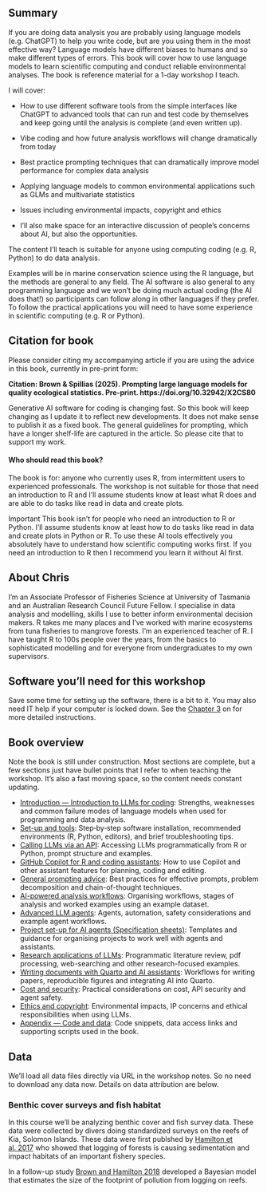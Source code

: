 ## Summary

If you are doing data analysis you are probably using language models (e.g. ChatGPT) to help you write code, but are you using them in the most effective way? Language models have different biases to humans and so make different types of errors. This book will cover how to use language models to learn scientific computing and conduct reliable environmental analyses. The book is reference material for a 1-day workshop I teach. 

I will cover:

- How to use different software tools from the simple interfaces like ChatGPT to advanced tools that can run and test code by themselves and keep going until the analysis is complete (and even written up).

- Vibe coding and how future analysis workflows will change dramatically from today
- Best practice prompting techniques that can dramatically improve model performance for complex data analysis
- Applying language models to common environmental applications such as GLMs and multivariate statistics
-  Issues including environmental impacts, copyright and ethics
-  I’ll also make space for an interactive discussion of people’s concerns about AI, but also the opportunities. 

The content I’ll teach is suitable for anyone using computing coding (e.g. R, Python) to do data analysis.  

Examples will be in marine conservation science using the R language, but the methods are general to any field. The AI software is also general to any programming language and we won’t be doing much actual coding (the AI does that!) so participants can follow along in other languages if they prefer. 
To follow the practical applications you will need to have some experience in scientific computing (e.g. R or Python). 

## Citation for book

Please consider citing my accompanying article if you are using the advice in this book, currently in pre-print form:

**Citation: Brown & Spillias (2025). Prompting large language models for quality ecological statistics. Pre-print. https://doi.org/10.32942/X2CS80**

Generative AI software for coding is changing fast. So this book will keep changing as I update it to reflect new developments. It does not make sense to publish it as a fixed book. The general guidelines for prompting, which have a longer shelf-life are captured in the article. So please cite that to support my work. 

#### Who should read this book?  

The book is for: anyone who currently uses R, from intermittent users to 
experienced professionals. The workshop is not suitable for those that need an introduction to R and I'll assume students know at least what R does and are able to do tasks like read in data and create plots.

Important This book isn’t for people who need an introduction to R or Python. I’ll assume students know at least how to do tasks like read in data and create plots in Python or R. To use these AI tools effectively you absolutely have to understand how scientific computing works first. If you need an introduction to R then I recommend you learn it without AI first. 

## About Chris 

I'm an Associate Professor of Fisheries Science at University of Tasmania and an Australian Research Council Future Fellow. I specialise in data analysis and modelling, skills I use to better inform environmental decision makers. R takes me many places and I've worked with marine ecosystems from tuna fisheries to mangrove forests. I'm an experienced teacher of R. I have taught R to 100s people over the years, from the basics to sophisticated modelling and for everyone from undergraduates to my own supervisors.

## Software you'll need for this workshop

Save some time for setting up the software, there is a bit to it. You may also need IT help if your computer is locked down. See the [Chapter 3](03-set-up.qmd) on for more detailed instructions. 

## Book overview 

Note the book is still under construction. Most sections are complete, but a few sections just have bullet points that I refer to when teaching the workshop. It's also a fast moving space, so the content needs constant updating. 

- [Introduction — Introduction to LLMs for coding](02-introduction.qmd): Strengths, weaknesses and common failure modes of language models when used for programming and data analysis.
- [Set-up and tools](03-set-up.qmd): Step‑by‑step software installation, recommended environments (R, Python, editors), and brief troubleshooting tips.
- [Calling LLMs via an API](04-llm-from-api.qmd): Accessing LLMs programmatically from R or Python, prompt structure and examples.
- [GitHub Copilot for R and coding assistants](05-github-copilot.qmd): How to use Copilot and other assistant features for planning, coding and editing.
- [General prompting advice](06-general-prompting-advice.qmd): Best practices for effective prompts, problem decomposition and chain-of-thought techniques.
- [AI-powered analysis workflows](07-ai-powered-analysis-workflows.qmd): Organising workflows, stages of analysis and worked examples using an example dataset.
- [Advanced LLM agents](08-advanced-llm-agents.qmd): Agents, automation, safety considerations and example agent workflows.
- [Project set-up for AI agents (Specification sheets)](09-specification-sheets.qmd): Templates and guidance for organising projects to work well with agents and assistants.
- [Research applications of LLMs](10-research-applications-LLMs.qmd): Programmatic literature review, pdf processing, web-searching and other research-focused examples.
- [Writing documents with Quarto and AI assistants](11-writing-documents.qmd): Workflows for writing papers, reproducible figures and integrating AI into Quarto.
- [Cost and security](12-cost-security.qmd): Practical considerations on cost, API security and agent safety.
- [Ethics and copyright](13-ethics-copyright.qmd): Environmental impacts, IP concerns and ethical responsibilities when using LLMs.
- [Appendix — Code and data](14-appendix.qmd): Code snippets, data access links and supporting scripts used in the book.

## Data 

We'll load all data files directly via URL in the workshop notes. So no need to download any data now. Details on data attribution are below. 

### Benthic cover surveys and fish habitat
 
In this course we'll be analyzing benthic cover and fish survey data. These data were collected by divers doing standardized surveys on the reefs of Kia, Solomon Islands. These data were first publshed by [Hamilton et al. 2017](http://dx.doi.org/10.1016/j.biocon.2017.04.024) who showed that logging of forests is causing sedimentation and impact habitats of an important fishery species.

 In a follow-up study [Brown and Hamilton 2018](http://dx.doi.org/10.1111/cobi.13079) developed a Bayesian model that estimates the size of the footprint of pollution from logging on reefs.
